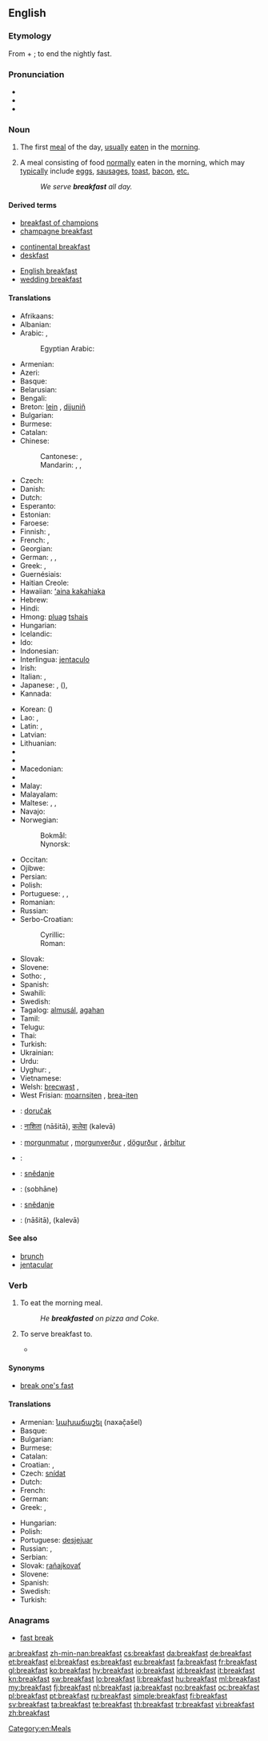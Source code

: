 ==English==

===Etymology===
From {{term|break}} + {{term|fast}}; to end the nightly fast.

===Pronunciation===
* {{IPA|/ˈbɹɛkfəst/}}
* {{audio|en-us-breakfast.ogg|Audio (US)}}
* {{audio|En-uk-breakfast.ogg|Audio (UK)}}

===Noun===
{{en-noun}}

# The first [[meal]] of the day, [[usually]] [[eat]]en in the [[morning]].
# {{by extension}} A meal consisting of food [[normally]] eaten in the morning, which may [[typically]] include [[egg]]s, [[sausage]]s, [[toast]], [[bacon]], [[etc.]]
#: ''We serve '''breakfast''' all day.''

====Derived terms====
{{rel-top3|Terms derived from the noun "breakfast"}}
* [[breakfast of champions]]
* [[champagne breakfast]]
{{rel-mid3}}
* [[continental breakfast]]
* [[deskfast]]
{{rel-mid3}}
* [[English breakfast]]
* [[wedding breakfast]]
{{rel-bottom}}

====Translations====
{{trans-top|first meal of the day}}
* Afrikaans: {{t|af|ontbyt|xs=Afrikaans}}
* Albanian: {{t|sq|mëngjes|m}}
* Arabic: {{t|ar|إفطار|m|tr=ʾifṭār}}, {{t|ar|فطور|m|tr=fuṭūr}}
*: Egyptian Arabic: {{tø|arz|فطار|m|tr=feṭār|sc=Arab}}
* Armenian: {{t-|hy|նախաճաշ|tr=naxač̣aš}}
* Azeri: {{t|az|səhər yeməyi|xs=Azeri}}
* Basque: {{t|eu|gosari|xs=Basque}}
* Belarusian: {{t|be|сняданак|m|tr=snjadának}}
* Bengali: {{t|bn|প্রাতরাশ|tr=pratôrash|sc=Beng}}
* Breton: [[lein]] {{f}}, [[dijuniñ]] {{m}}
* Bulgarian: {{t-|bg|закуска|f|tr=zakúska}}
* Burmese: {{t|my||မနက်စာ|tr=manakcā|sc=Mymr}}
* Catalan: {{t+|ca|esmorzar|m}}
* Chinese:
*: Cantonese: {{yue-tsj|早飯|早饭|zou2 faan6}}, {{yue-yue-j|早餐|zou2 caan1}}
*: Mandarin: {{t|zh|早飯|sc=Hani}}, {{t|zh|早饭|tr=zǎofàn|sc=Hani}}, {{t|zh|早餐|tr=zǎocān|sc=Hani}}
* Czech: {{t+|cs|snídaně|f}}
* Danish: {{t-|da|morgenmad|c}}
* Dutch: {{t+|nl|ontbijt|n}}
* Esperanto: {{t-|eo|matenmanĝo|xs=Esperanto}}
* Estonian: {{t-|et|hommikueine}}
* Faroese: {{t+|fo|morgunmatur}}
* Finnish: {{t+|fi|aamupala}}, {{t+|fi|aamiainen}}
* French: {{t+|fr|petit déjeuner|m}} {{italbrac|France}}, {{t+|fr|déjeuner|m}} {{italbrac|Belgium| Cajun and Canadian French}}
* Georgian: {{t-|ka|საუზმესაუზმე|tr=sauzmesauzme|sc=Geor|xs=Georgian}}
* German: {{t+|de|Frühstück|n}}, {{t|de|Zmorge|f}} {{qualifier|Swiss German}}, {{qualifier|Swiss German}} {{t|de|Morgenessen|n}}
* Greek: {{t+|el|πρωινό|n|tr=proinó}}, {{t+|el|πρόγευμα|n|tr=prógevma}}
* Guernésiais: {{tø|roa-grn|déjunaïr|m}}
* Haitian Creole: {{tø|ht|dejene|xs=Haitian Creole}}
* Hawaiian: [[ʻaina kakahiaka]]
* Hebrew: {{t|he|ארוחת־בוקר|f|tr=arukhat-boqer|sc=Hebr}}
* Hindi: {{t|hi|नाश्ता|m|tr=nāśtā|sc=Deva}}
* Hmong: [[pluag]] [[tshais]]
* Hungarian: {{t+|hu|reggeli}}
* Icelandic: {{t+|is|morgunmatur|m}}
* Ido: {{t-|io|fru-dejuneto|xs=Ido}}
* Indonesian: {{t+|id|sarapan|xs=Indonesian}}
* Interlingua: [[jentaculo]]
* Irish: {{t+|ga|bricfeasta|m|xs=Irish}}
* Italian: {{t+|it|colazione|f}}, {{t-|it|prima colazione|f}}
* Japanese: {{t|ja|朝食|tr=ちょうしょく, chōshoku|sc=Jpan}}, {{t|ja|朝御飯|tr=あさごはん, asa-gohan|sc=Jpan}} ({{t|ja|朝ご飯|sc=Jpan}}), {{t|ja|朝飯|tr=あさめし, asameshi|sc=Jpan}}
* Kannada: {{t|kn|ನಾಷ್ಟಾ|tr=nāṣṭā|sc=Knda}}
{{trans-mid}}
* Korean: {{t|ko|조반|tr=joban|sc=Kore}} ({{t|ko|朝飯|sc=Kore}})
* Lao: {{t+|lo|ເຂົ້າເຊົ້າ|tr=khao-sao|sc=Laoo|xs=Lao}}, {{t+|lo|ອາຫານເຊົ້າ|tr='aa-haan-sao|sc=Laoo|xs=Lao}}
* Latin: {{t-|la|prandium|n}}, {{t-|la|ientaculum|n}}
* Latvian: {{t|lv|brokastis|xs=Latvian}}
* Lithuanian: {{t|lt|pusryčiai|m|p|xs=Lithuanian}}
* {{trreq|luy}}
* {{trreq|luo}}
* Macedonian: {{t|mk|појадок|tr=pojadok|sc=Cyrl}}
* {{trreq|mg}}
* Malay: {{t|ms|sarapan}}
* Malayalam: {{t|ml|പ്രഭാത|tr=prabhāta|sc=Mlym}}
* Maltese: {{t|mt|kolazzjon|m|xs=Maltese}}, {{t|mt|brejkfast|xs=Maltese}},  {{t|mt|fatra|f|xs=Maltese}}
* Navajo: {{tø|nv|abínígo daʼadánígíí}}
* Norwegian:
*: Bokmål: {{t+|no|frokost|m}}
*: Nynorsk: {{t-|no|frukost|m}}
* Occitan: {{t+|oc|dejunar|m|xs=Occitan}}
* Ojibwe: {{tø|oj|gigizhebaa-wiisiniwin}}
* Persian: {{t|fa|صبحانه|tr=sobhâne|sc=fa-Arab}}
* Polish: {{t+|pl|śniadanie|n}}
* Portuguese: {{t+|pt|café da manhã|m}}, {{t+|pt|desjejum|f}}, {{t+|pt|pequeno-almoço|m}}
* Romanian: {{t|ro|mic dejun|n}}
* Russian: {{t+|ru|завтрак|m|tr=závtrak}}
* Serbo-Croatian:
*: Cyrillic: {{t|sh|доручак|m|sc=Cyrl}}
*: Roman: {{t|sh|doručak|m}}
* Slovak: {{t-|sk|raňajky|f|p}}
* Slovene: {{t+|sl|zajtrk|m}}
* Sotho: {{t|st|dijo tsa hoseng|xs=Sotho}}, {{t|st|mofihlolo|xs=Sotho}}
* Spanish: {{t+|es|desayuno|m}}
* Swahili: {{t|sw|chakula cha asubuhi|xs=Swahili}}
* Swedish: {{t+|sv|frukost|c}}
* Tagalog: [[almusál]], [[agahan]]
* Tamil: {{t|ta|காலையுண்டி|tr=kālaiyuṇṭi|sc=Taml}}
* Telugu: {{t|te|ప్రాతఃకాల|tr=prātaḥkāla|sc=Telu}}
* Thai: {{t|th|ข้าวเช้า|tr=kâao cháo|sc=Thai}}
* Turkish: {{t+|tr|kahvaltı}}
* Ukrainian: {{t|uk|сніданок|m|tr=snidánok|sc=Cyrl}}
* Urdu: {{t|ur|ناشتا|m|tr=nāśtā|sc=ur-Arab}}
* Uyghur: {{t|ug|ناشتا|tr=nashta|sc=ug-Arab}}, {{t|ug|ناشتا|p|sc=ug-Arab}}
* Vietnamese: {{t-|vi|bữa sáng|xs=Vietnamese}}
* Welsh: [[brecwast]] {{m}}, {{t|cy|borefwyd|m|xs=Welsh}}
* West Frisian: [[moarnsiten]] {{n}}, [[brea-iten]] {{n}}
{{trans-bottom}}

{{checktrans-top}}
* {{ttbc|sh}}: [[doručak]] {{m}}
* {{ttbc|hi}}: [[नाशिता]] (nāšitā), [[कलेवा]] (kalevā)
* {{ttbc|is}}: [[morgunmatur]] {{m}}, [[morgunverður]] {{m}}, [[dögurður]] {{m}}, [[árbítur]] {{m}}
* {{ttbc|ku}}: {{ku-Arab|[[به‌رچای]]}}
{{trans-mid}}
* {{ttbc|dsb}}: [[snědanje]] {{n}}
* {{ttbc|fa}}: {{fa-Arab|[[صبحانه]]}} (sobhāne)
* {{ttbc|hsb}}: [[snědanje]]
* {{ttbc|ur}}: {{ur-Arab|[[ناشتا]]}} (nāšitā), {{ur-Arab|[[کلیوا]]}} (kalevā)
{{trans-bottom}}

====See also====
* [[brunch]]
* [[jentacular]]

===Verb===
{{en-verb}}

# {{intransitive}} To eat the morning meal.
#: ''He '''breakfasted''' on pizza and Coke.''
# {{transitive}} To serve breakfast to.
#* {{quote-book|title=The Lady: A Tale of Ireland‎|page=269|author=Anne McCaffrey|year=1987|passage=By seven-thirty she had '''breakfasted''' them, provided each with a packed lunch and Thermoses of coffee and tea}}

====Synonyms====
* [[break one's fast]]

====Translations====
{{trans-top|to eat the morning meal}}
* Armenian: [[նախաճաշել]] (naxač̣ašel)
* Basque: {{t+|eu|gosaldu|xs=Basque}}
* Bulgarian: {{t-|bg|закусвам}}
* Burmese: {{term|မနက်စာစား|tr=manakcācā:|sc=Mymr}}
* Catalan: {{t+|ca|esmorzar}}
* Croatian: {{t-|hr|doručkovati|alt=dòručkovati}}, {{t|hr|zajutarkovati|alt=zàjutārkovati}}
* Czech: [[snídat]]
* Dutch: {{t+|nl|ontbijten}}
* French: {{t|fr|prendre le petit-déjeuner}}
* German: {{t+|de|frühstücken}}
* Greek: {{t+|el|προγευματίζω|tr=progevmatízo}}, {{t|el|παίρνω πρωινό|tr=paírno proinó}}
{{trans-mid}}
* Hungarian: {{t+|hu|reggelizik}}
* Polish: {{qualifier|archaic}} {{t-|pl|śniadać}}
* Portuguese: [[desjejuar]]
* Russian: {{t|ru|завтракать|tr=závtrakat’|alt=за́втракать}} {{impf}}, {{t|ru|позавтракать|tr=pozávtrakat’|alt=поза́втракать}} {{pf.}}
* Serbian: {{t-|sr|doručkovati}}
* Slovak: [[raňajkovať]]
* Slovene: {{t+|sl|zajtrkovati}}
* Spanish: {{t+|es|desayunar}}
* Swedish: {{t|sv|äta}} {{t|sv|frukost}}
* Turkish: {{t+|tr|kahvaltı}}
{{trans-bottom}}

===Anagrams===
* [[fast break#English|fast break]]

[[Category:en:Meals]]

[[ar:breakfast]]
[[zh-min-nan:breakfast]]
[[cs:breakfast]]
[[da:breakfast]]
[[de:breakfast]]
[[et:breakfast]]
[[el:breakfast]]
[[es:breakfast]]
[[eu:breakfast]]
[[fa:breakfast]]
[[fr:breakfast]]
[[gl:breakfast]]
[[ko:breakfast]]
[[hy:breakfast]]
[[io:breakfast]]
[[id:breakfast]]
[[it:breakfast]]
[[kn:breakfast]]
[[sw:breakfast]]
[[lo:breakfast]]
[[li:breakfast]]
[[hu:breakfast]]
[[ml:breakfast]]
[[my:breakfast]]
[[fj:breakfast]]
[[nl:breakfast]]
[[ja:breakfast]]
[[no:breakfast]]
[[oc:breakfast]]
[[pl:breakfast]]
[[pt:breakfast]]
[[ru:breakfast]]
[[simple:breakfast]]
[[fi:breakfast]]
[[sv:breakfast]]
[[ta:breakfast]]
[[te:breakfast]]
[[th:breakfast]]
[[tr:breakfast]]
[[vi:breakfast]]
[[zh:breakfast]]